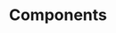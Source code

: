 ---
title: Components
order: 4
description: Various components to enhance UI.
summary: Tabler UI includes a variety of components to help you build web applications that are both functional and visually appealing. From buttons and cards to modals and navigation, these components provide a wide range of features to enhance your site.
---